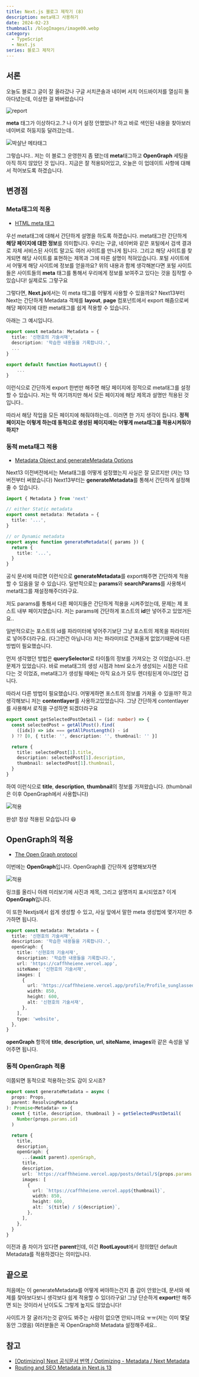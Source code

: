 ```yaml
---
title: Next.js 블로그 제작기 (8)
description: meta태그 사용하기
date: 2024-02-23
thumbnail: /blogImages/image00.webp
category:
  - TypeScript
  - Next.js
series: 블로그 제작기
---
```


## 서론

오늘도 블로그 글이 잘 올라갔나 구글 서치콘솔과 네이버 서치 어드바이저를 열심히 돌아다녔는데, 이상한 걸 봐버렸습니다

![report](</blogImages/2024/2024_02/2024_02_23/2024_02_23_(1).webp>)

**meta** 태그가 이상하다고..? 나 이거 설정 안했었나? 하고 바로 색인된 내용을 찾아보러 네이버로 허둥지둥 달려갔는데..

![박살난 메타태그](</blogImages/2024/2024_02/2024_02_23/2024_02_23_(2).webp>)

그렇습니다.. 저는 이 블로그 운영한지 좀 됐는데 **meta**태그하고 **OpenGraph** 세팅을 아직 하지 않았던 것 입니다..
지금은 잘 적용되어있고, 오늘은 이 업데이트 사항에 대해서 적어보도록 하겠습니다.

## 변경점

### Meta태그의 적용

- [HTML meta 태그](https://tcpschool.com/html-tags/meta)

우선 meta태그에 대해서 간단하게 설명을 하도록 하겠습니다. meta태그란 간단하게 **해당 페이지에 대한 정보**를 의미합니다.
우리는 구글, 네이버와 같은 포털에서 검색 결과로 자체 서비스된 사이트 말고도 여러 사이트를 만나게 됩니다. 그리고 해당 사이트를 찾게되면 해당 사이트를 표현하는 제목과 그에 따른 설명이 적혀있습니다.
포털 사이트에서 어떻게 해당 사이트에 정보를 얻을까요? 위의 내용과 함께 생각해본다면 포털 사이트들은 사이트들의 **meta** 태그를 통해서 우리에게 정보를 보여주고 있다는 것을 짐작할 수 있습니다! 실제로도 그렇구요

그렇다면, **Next.js**에서는 이 meta 태그를 어떻게 사용할 수 있을까요?
Next13부터 Next는 간단하게 Metadata 객체를 **layout**, **page** 컴포넌트에서 export 해줌으로써 해당 페이지에 대한 meta태그를 쉽게 적용할 수 있습니다.

아래는 그 예시입니다.

```ts showLineNumbers
export const metadata: Metadata = {
  title: '신현호의 기술서재',
  description: '학습한 내용들을 기록합니다.',
  ...
}

export default function RootLayout() {
    ...
}
```

이런식으로 간단하게 export 한번만 해주면 해당 페이지에 정적으로 meta태그를 설정할 수 있습니다.
저는 딱 여기까지만 해서 모든 페이지에 해당 제목과 설명만 적용된 것 입니다..

따라서 해당 작업을 모든 페이지에 해줘야하는데.. 이러면 한 가지 생각이 듭니다.
**정적 페이지는 이렇게 하는데 동적으로 생성된 페이지에는 어떻게 meta태그를 적용시켜줘야하지?**

### 동적 meta태그 적용

- [Metadata Object and generateMetadata Options](https://nextjs.org/docs/app/api-reference/functions/generate-metadata)

Next13 이전버전에서는 Meta태그를 어떻게 설정했는지 사실은 잘 모르지만 (저는 13버전부터 써왔습니다) Next13부터는 **generateMetadata**를 통해서 간단하게 설정해 줄 수 있습니다.

```ts showLineNumbers
import { Metadata } from 'next'

// either Static metadata
export const metadata: Metadata = {
  title: '...',
}

// or Dynamic metadata
export async function generateMetadata({ params }) {
  return {
    title: '...',
  }
}
```

공식 문서에 따르면 이런식으로 **generateMetadata**를 export해주면 간단하게 적용할 수 있음을 알 수 있습니다.
일반적으로는 **params**와 **searchParams**를 사용해서 meta태그를 재설정해주더라구요.

저도 params를 통해서 다른 페이지들은 간단하게 적용을 시켜주었는데, 문제는 제 포스트 내부 페이지였습니다.
저는 params에 간단하게 포스트의 **id**만 넣어주고 있었거든요..

일반적으로는 포스트의 id를 파라미터에 넣어주기보단 그냥 포스트의 제목을 파라미터로 넣어주더라구요. (다그런건 아닙니다)
저는 파라미터로 건져올게 없었기때문에 다른 방법이 필요했습니다.

먼저 생각했던 방법은 **querySelector**로 타이틀의 정보를 가져오는 것 이었습니다..만 문제가 있었습니다.
바로 meta태그의 생성 시점과 html 요소가 생성되는 시점은 다르다는 것 이었죠, meta태그가 생성될 때에는 아직 요소가 모두 렌더링된게 아니었던 겁니다.

따라서 다른 방법이 필요했습니다. 어떻게하면 포스트의 정보를 가져올 수 있을까? 하고 생각해보니 저는 **contentlayer**를 사용하고있었습니다.
그냥 간단하게 contentlayer를 사용해서 로직을 구성하면 되겠더라구요

```ts showLineNumbers
export const getSelectedPostDetail = (id: number) => {
  const selectedPost = getAllPost().find(
    ([idx]) => idx === getAllPostLength() - id
  ) ?? [0, { title: '', description: '', thumbnail: '' }]

  return {
    title: selectedPost[1].title,
    description: selectedPost[1].description,
    thumbnail: selectedPost[1].thumbnail,
  }
}
```

하여 이런식으로 **title**, **description**, **thumbnail**의 정보를 가져왔습니다. (thumbnail은 이후 OpenGraph에서 사용합니다)

![적용](</blogImages/2024/2024_02/2024_02_23/2024_02_23_(3).webp>)

완성! 정상 적용된 모습입니다 😆

## OpenGraph의 적용

- [The Open Graph protocol](https://ogp.me/)

이번에는 **OpenGraph**입니다. OpenGraph를 간단하게 설명해보자면

![적용](</blogImages/2024/2024_02/2024_02_23/2024_02_23_(4).webp>)

링크를 올리니 아래 미리보기에 사진과 제목, 그리고 설명까지 표시되었죠? 이게 **OpenGraph**입니다.

이 또한 Nextjs에서 쉽게 생성할 수 있고, 사실 앞에서 말한 meta 생성법에 몇가지만 추가하면 됩니다.

```ts showLineNumbers
export const metadata: Metadata = {
  title: '신현호의 기술서재',
  description: '학습한 내용들을 기록합니다.',
  openGraph: {
    title: '신현호의 기술서재',
    description: '학습한 내용들을 기록합니다.',
    url: 'https://caffhheiene.vercel.app',
    siteName: '신현호의 기술서재',
    images: [
      {
        url: 'https://caffhheiene.vercel.app/profile/Profile_sunglassed_icon.jpg',
        width: 850,
        height: 600,
        alt: '신현호의 기술서재',
      },
    ],
    type: 'website',
  },
}
```

**openGraph** 항목에 **title**, **description**, **url**, **siteName**, **images**와 같은 속성을 넣어주면 됩니다.

### 동적 OpenGraph 적용

이쯤되면 동적으로 적용하는것도 감이 오시죠?

```ts showLineNumbers
export const generateMetadata = async (
  props: Props,
  parent: ResolvingMetadata
): Promise<Metadata> => {
  const { title, description, thumbnail } = getSelectedPostDetail(
    Number(props.params.id)
  )

  return {
    title,
    description,
    openGraph: {
      ...(await parent).openGraph,
      title,
      description,
      url: `https://caffhheiene.vercel.app/posts/detail/${props.params.id}`,
      images: [
        {
          url: `https://caffhheiene.vercel.app${thumbnail}`,
          width: 850,
          height: 600,
          alt: `${title} / ${description}`,
        },
      ],
    },
  }
}
```

이전과 좀 차이가 있다면 **parent**인데, 이건 **RootLayout**에서 정의했던 default Metadata를 적용하겠다는 의미입니다.

## 끝으로

처음에는 이 generateMetadata를 어떻게 써야하는건지 좀 감이 안왔는데, 문서와 예제를 찾아보다보니 생각보다 쉽게 적용할 수 있더라구요!
그냥 단순하게 **export**만 해주면 되는 것이라서 난이도도 그렇게 높지도 않았습니다!

사이트가 잘 굴러가는것 같아도 봐주는 사람이 없으면 안되니까요 ㅠㅠ(저는 이미 몇달동안 그랬음) 여러분들은 꼭 OpenGraph와 Metadata 설정해주세요..

## 참고

- [[Optimizing] Next 공식문서 번역 / Optimizing - Metadata / Next Metadata](https://space-rumi.tistory.com/176)
- [Routing and SEO Metadata in Next.js 13](https://www.builder.io/blog/routing-seo-metadata-nextjs-13)
